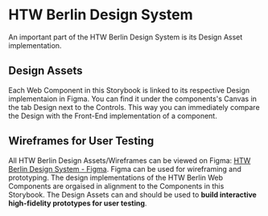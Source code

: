 
<Meta title="Design"></Meta>

<htw-berlin-logo size="m" color="blue"></htw-berlin-logo>

# HTW Berlin Design System

An important part of the HTW Berlin Design System is its Design Asset implementation.

## Design Assets

Each Web Component in this Storybook is linked to its respective Design implementaion in Figma.
You can find it under the components's Canvas in the tab Design next to the Controls.
This way you can immediately compare the Design with the Front-End implementation of a component.

## Wireframes for User Testing

All HTW Berlin Design Assets/Wireframes can be viewed on Figma: [HTW Berlin Design System - Figma](https://www.figma.com/file/3G68UamepjyuhaTgi6knvD/HTW-Berlin-Design-System?node-id=178%3A82).
Figma can be used for wireframing and prototyping.
The design implementations of the HTW Berlin Web Components are orgaised in alignment to the Components in this Storybook.
The Design Assets can and should be used to **build interactive high-fidelity prototypes for user testing**.
